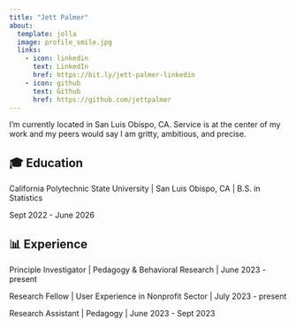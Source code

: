 ```yaml
---
title: "Jett Palmer"
about:
  template: jolla
  image: profile_smile.jpg
  links:
    - icon: linkedin
      text: LinkedIn
      href: https://bit.ly/jett-palmer-linkedin
    - icon: github
      text: Github
      href: https://github.com/jettpalmer
---
```


I'm currently located in San Luis Obispo, CA. Service is at the center of my work and my peers would say I am gritty, ambitious, and precise.

## 🎓 Education

California Polytechnic State University \| San Luis Obispo, CA \| B.S. in Statistics

Sept 2022 - June 2026

## 📊 Experience

Principle Investigator \| Pedagogy & Behavioral Research \| June 2023 - present

Research Fellow \| User Experience in Nonprofit Sector \| July 2023 - present

Research Assistant \| Pedagogy \| June 2023 - Sept 2023
